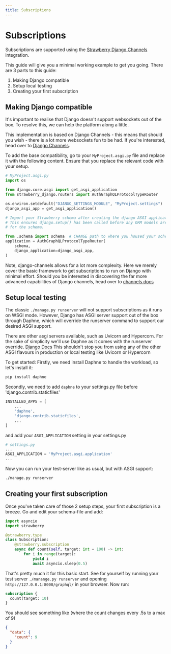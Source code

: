 ```yaml
---
title: Subscriptions
---
```


# Subscriptions

Subscriptions are supported using the
[Strawberry Django Channels](https://strawberry.rocks/docs/integrations/channels) integration.

This guide will give you a minimal working example to get you going.
There are 3 parts to this guide:

1. Making Django compatible
2. Setup local testing
3. Creating your first subscription

## Making Django compatible

It's important to realise that Django doesn't support websockets out of the box.
To resolve this, we can help the platform along a little.

This implementation is based on Django Channels - this means that should you wish - there is a lot more websockets fun to be had. If you're interested, head over to [Django Channels](https://channels.readthedocs.io).

To add the base compatibility, go to your `MyProject.asgi.py` file and replace it with the following content.
Ensure that you replace the relevant code with your setup.

```python
# MyProject.asgi.py
import os

from django.core.asgi import get_asgi_application
from strawberry_django.routers import AuthGraphQLProtocolTypeRouter

os.environ.setdefault("DJANGO_SETTINGS_MODULE", "MyProject.settings")  # CHANGE the project name
django_asgi_app = get_asgi_application()

# Import your Strawberry schema after creating the django ASGI application
# This ensures django.setup() has been called before any ORM models are imported
# for the schema.

from .schema import schema  # CHANGE path to where you housed your schema file.
application = AuthGraphQLProtocolTypeRouter(
    schema,
    django_application=django_asgi_app,
)
```

Note, django-channels allows for a lot more complexity. Here we merely cover the basic framework to get subscriptions to run on Django with minimal effort. Should you be interested in discovering the far more advanced capabilities of Django channels, head over to [channels docs](https://channels.readthedocs.io)

## Setup local testing

The classic `./manage.py runserver` will not support subscriptions as it runs on WSGI mode. However, Django has ASGI server support out of the box through Daphne, which will override the runserver command to support our desired ASGI support.

There are other asgi servers available, such as Uvicorn and Hypercorn. For the sake of simplicity we'll use Daphne as it comes with the runserver override. [Django Docs](https://docs.djangoproject.com/en/4.2/howto/deployment/asgi/daphne/) This shouldn't stop you from using any of the other ASGI flavours in production or local testing like Uvicorn or Hypercorn

To get started: Firstly, we need install Daphne to handle the workload, so let's install it:

```bash
pip install daphne
```

Secondly, we need to add `daphne` to your settings.py file before 'django.contrib.staticfiles'

```python
INSTALLED_APPS = [
	...
    'daphne',
    'django.contrib.staticfiles',
    ...
]
```

and add your `ASGI_APPLICATION` setting in your settings.py

```python
# settings.py
...
ASGI_APPLICATION = 'MyProject.asgi.application'
...
```

Now you can run your test-server like as usual, but with ASGI support:

```bash
./manage.py runserver
```

## Creating your first subscription

Once you've taken care of those 2 setup steps, your first subscription is a breeze.
Go and edit your schema-file and add:

```python
import asyncio
import strawberry

@strawberry.type
class Subscription:
    @strawberry.subscription
    async def count(self, target: int = 100) -> int:
        for i in range(target):
            yield i
            await asyncio.sleep(0.5)
```

That's pretty much it for this basic start.
See for yourself by running your test server `./manange.py runserver` and opening `http://127.0.0.1:8000/graphql/` in your browser. Now run:

```graphql
subscription {
  count(target: 10)
}
```

You should see something like (where the count changes every .5s to a max of 9)

```json
{
  "data": {
    "count": 9
  }
}
```